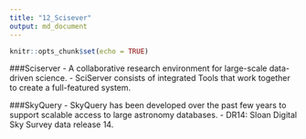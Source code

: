 ```yaml
---
title: "12_Scisever"
output: md_document
---
```


```r
knitr::opts_chunk$set(echo = TRUE)
```

###Sciserver
- A collaborative research environment for large-scale data-driven science.
- SciServer consists of integrated Tools that work together to create a full-featured system.

###SkyQuery
- SkyQuery has been developed over the past few years to support scalable access to large astronomy databases.
- DR14: Sloan Digital Sky Survey data release 14.
